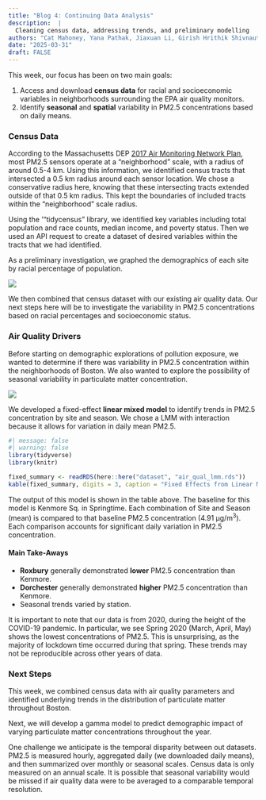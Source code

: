 ```yaml
---
title: "Blog 4: Continuing Data Analysis"
description:  |
  Cleaning census data, addressing trends, and preliminary modelling 
authors: "Cat Mahoney, Yana Pathak, Jiaxuan Li, Girish Hrithik Shivnauth, Xiaolong Zhou"
date: "2025-03-31"
draft: FALSE
---
```

This week, our focus has been on two main goals:

1. Access and download **census data** for racial and socioeconomic variables in neighborhoods surrounding the EPA air quality monitors.
2. Identify **seasonal** and **spatial** variability in PM2.5 concentrations based on daily means.

### Census Data
According to the Massachusetts DEP [2017 Air Monitoring Network Plan](https://19january2021snapshot.epa.gov/sites/static/files/2018-05/documents/maplan2017.pdf), most PM2.5 sensors operate at a "neighborhood" scale, with a radius of around 0.5-4 km. Using this information, we identified census tracts that intersected a 0.5 km radius around each sensor location. We chose a conservative radius here, knowing that these intersecting tracts extended outside of that 0.5 km radius. This kept the boundaries of included tracts within the "neighborhood" scale radius.

Using the '"tidycensus" library, we identified key variables including total population and race counts, median income, and poverty status. Then we used an API request to create a dataset of desired variables within the tracts that we had identified.

As a preliminary investigation, we graphed the demographics of each site by racial percentage of population.

![](/images/site_demographics.png)

We then combined that census dataset with our existing air quality data. Our next steps here will be to investigate the variability in PM2.5 concentrations based on racial percentages and socioeconomic status.

### Air Quality Drivers
Before starting on demographic explorations of pollution exposure, we wanted to determine if there was variability in PM2.5 concentration within the neighborhoods of Boston. We also wanted to explore the possibility of seasonal variability in particulate matter concentration.

![](/images/seasonal_pm_boxplot.png)


We developed a fixed-effect **linear mixed model** to identify trends in PM2.5 concentration by site and season. We chose a LMM with interaction because it allows for variation in daily mean PM2.5. 

```r
#| message: false
#| warning: false
library(tidyverse)
library(knitr)

fixed_summary <- readRDS(here::here("dataset", "air_qual_lmm.rds"))
kable(fixed_summary, digits = 3, caption = "Fixed Effects from Linear Mixed Model")

```

The output of this model is shown in the table above. The baseline for this model is Kenmore Sq. in Springtime. Each combination of Site and Season (mean) is compared to that baseline PM2.5 concentration (4.91 µg/m<sup>3</sup>). Each comparison accounts for significant daily variation in PM2.5 concentration.

#### Main Take-Aways

* **Roxbury** generally demonstrated **lower** PM2.5 concentration than Kenmore.
* **Dorchester** generally demonstrated **higher** PM2.5 concentration than Kenmore.
* Seasonal trends varied by station.

It is important to note that our data is from 2020, during the height of the COVID-19 pandemic. In particular, we see Spring 2020 (March, April, May) shows the lowest concentrations of PM2.5. This is unsurprising, as the majority of lockdown time occurred during that spring. These trends may not be reproducible across other years of data.

### Next Steps
This week, we combined census data with air quality parameters and identified underlying trends in the distribution of particulate matter throughout Boston.

Next, we will develop a gamma model to predict demographic impact of varying particulate matter concentrations throughout the year.

One challenge we anticipate is the temporal disparity between out datasets. PM2.5 is measured hourly, aggregated daily (we downloaded daily means), and then summarized over monthly or seasonal scales. Census data is only measured on an annual scale. It is possible that seasonal variability would be missed if air quality data were to be averaged to a comparable temporal resolution.